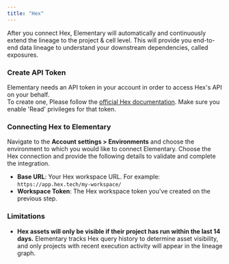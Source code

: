 ```yaml
---
title: "Hex"
---
```


After you connect Hex, Elementary will automatically and continuously extend the lineage to the project & cell level.
This will provide you end-to-end data lineage to understand your downstream dependencies, called exposures.

### Create API Token

Elementary needs an API token in your account in order to access Hex's API on your behalf. <br/>
To create one, Please follow the [official Hex documentation](https://learn.hex.tech/docs/administration/account-settings/api-tokens#creating-an-api-token). 
Make sure you enable 'Read' privileges for that token.

### Connecting Hex to Elementary

Navigate to the **Account settings > Environments** and choose the environment to which you would like to connect Elementary.
Choose the Hex connection and provide the following details to validate and complete the integration.

- **Base URL**: Your Hex workspace URL. For example: `https://app.hex.tech/my-workspace/`
- **Workspace Token**: The Hex workspace token you've created on the previous step.


### Limitations

- **Hex assets will only be visible if their project has run within the last 14 days.** Elementary tracks Hex query history to determine asset visibility, and only projects with recent execution activity will appear in the lineage graph.
